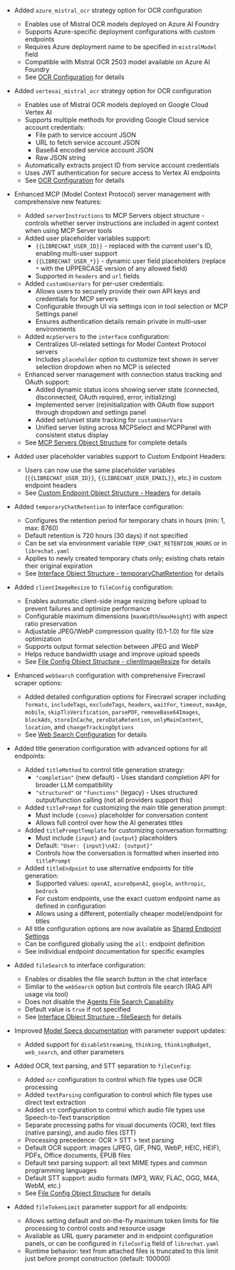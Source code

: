 - Added `azure_mistral_ocr` strategy option for OCR configuration
  - Enables use of Mistral OCR models deployed on Azure AI Foundry
  - Supports Azure-specific deployment configurations with custom endpoints
  - Requires Azure deployment name to be specified in `mistralModel` field
  - Compatible with Mistral OCR 2503 model available on Azure AI Foundry
  - See [OCR Configuration](/docs/configuration/librechat_yaml/object_structure/ocr) for details

- Added `vertexai_mistral_ocr` strategy option for OCR configuration
  - Enables use of Mistral OCR models deployed on Google Cloud Vertex AI
  - Supports multiple methods for providing Google Cloud service account credentials:
    - File path to service account JSON
    - URL to fetch service account JSON
    - Base64 encoded service account JSON
    - Raw JSON string
  - Automatically extracts project ID from service account credentials
  - Uses JWT authentication for secure access to Vertex AI endpoints
  - See [OCR Configuration](/docs/configuration/librechat_yaml/object_structure/ocr) for details

- Enhanced MCP (Model Context Protocol) server management with comprehensive new features:
  - Added `serverInstructions` to MCP Servers object structure - controls whether server instructions are included in agent context when using MCP Server tools
  - Added user placeholder variables support:
    - `{{LIBRECHAT_USER_ID}}` - replaced with the current user's ID, enabling multi-user support
    - `{{LIBRECHAT_USER_*}}` - dynamic user field placeholders (replace `*` with the UPPERCASE version of any allowed field)
    - Supported in `headers` and `url` fields
  - Added `customUserVars` for per-user credentials:
    - Allows users to securely provide their own API keys and credentials for MCP servers
    - Configurable through UI via settings icon in tool selection or MCP Settings panel
    - Ensures authentication details remain private in multi-user environments
  - Added `mcpServers` to the `interface` configuration:
    - Centralizes UI-related settings for Model Context Protocol servers
    - Includes `placeholder` option to customize text shown in server selection dropdown when no MCP is selected
  - Enhanced server management with connection status tracking and OAuth support:
    - Added dynamic status icons showing server state (connected, disconnected, OAuth required, error, initializing)
    - Implemented server (re)initialization with OAuth flow support through dropdown and settings panel
    - Added set/unset state tracking for `customUserVars`
    - Unified server listing across MCPSelect and MCPPanel with consistent status display
  - See [MCP Servers Object Structure](/docs/configuration/librechat_yaml/object_structure/mcp_servers) for complete details

- Added user placeholder variables support to Custom Endpoint Headers:
  - Users can now use the same placeholder variables (`{{LIBRECHAT_USER_ID}}`, `{{LIBRECHAT_USER_EMAIL}}`, etc.) in custom endpoint headers
  - See [Custom Endpoint Object Structure - Headers](/docs/configuration/librechat_yaml/object_structure/custom_endpoint#headers) for details

- Added `temporaryChatRetention` to interface configuration:
  - Configures the retention period for temporary chats in hours (min: 1, max: 8760)
  - Default retention is 720 hours (30 days) if not specified
  - Can be set via environment variable `TEMP_CHAT_RETENTION_HOURS` or in `librechat.yaml`
  - Applies to newly created temporary chats only; existing chats retain their original expiration
  - See [Interface Object Structure - temporaryChatRetention](/docs/configuration/librechat_yaml/object_structure/interface#temporarychatretention) for details

- Added `clientImageResize` to `fileConfig` configuration:
  - Enables automatic client-side image resizing before upload to prevent failures and optimize performance
  - Configurable maximum dimensions (`maxWidth`/`maxHeight`) with aspect ratio preservation
  - Adjustable JPEG/WebP compression quality (0.1-1.0) for file size optimization
  - Supports output format selection between JPEG and WebP
  - Helps reduce bandwidth usage and improve upload speeds
  - See [File Config Object Structure - clientImageResize](/docs/configuration/librechat_yaml/object_structure/file_config#clientimageresize) for details

- Enhanced `webSearch` configuration with comprehensive Firecrawl scraper options:
  - Added detailed configuration options for Firecrawl scraper including `formats`, `includeTags`, `excludeTags`, `headers`, `waitFor`, `timeout`, `maxAge`, `mobile`, `skipTlsVerification`, `parsePDF`, `removeBase64Images`, `blockAds`, `storeInCache`, `zeroDataRetention`, `onlyMainContent`, `location`, and `changeTrackingOptions`
  - See [Web Search Configuration](/docs/configuration/librechat_yaml/object_structure/web_search) for details

- Added title generation configuration with advanced options for all endpoints:
  - Added `titleMethod` to control title generation strategy:
    - `"completion"` (new default) - Uses standard completion API for broader LLM compatibility
    - `"structured"` or `"functions"` (legacy) - Uses structured output/function calling (not all providers support this)
  - Added `titlePrompt` for customizing the main title generation prompt:
    - Must include `{convo}` placeholder for conversation content
    - Allows full control over how the AI generates titles
  - Added `titlePromptTemplate` for customizing conversation formatting:
    - Must include `{input}` and `{output}` placeholders
    - Default: `"User: {input}\nAI: {output}"`
    - Controls how the conversation is formatted when inserted into `titlePrompt`
  - Added `titleEndpoint` to use alternative endpoints for title generation:
    - Supported values: `openAI`, `azureOpenAI`, `google`, `anthropic`, `bedrock`
    - For custom endpoints, use the exact custom endpoint name as defined in configuration
    - Allows using a different, potentially cheaper model/endpoint for titles
  - All title configuration options are now available as [Shared Endpoint Settings](/docs/configuration/librechat_yaml/object_structure/shared_endpoint_settings) 
  - Can be configured globally using the `all:` endpoint definition
  - See individual endpoint documentation for specific examples

- Added `fileSearch` to interface configuration:
  - Enables or disables the file search button in the chat interface
  - Similar to the `webSearch` option but controls file search (RAG API usage via tool)
  - Does not disable the [Agents File Search Capability](/docs/features/agents#file-search)
  - Default value is `true` if not specified
  - See [Interface Object Structure - fileSearch](/docs/configuration/librechat_yaml/object_structure/interface#filesearch) for details

- Improved [Model Specs documentation](/docs/configuration/librechat_yaml/object_structure/model_specs) with parameter support updates:
  - Added support for `disableStreaming`, `thinking`, `thinkingBudget`, `web_search`, and other parameters

- Added OCR, text parsing, and STT separation to `fileConfig`:
  - Added `ocr` configuration to control which file types use OCR processing
  - Added `textParsing` configuration to control which file types use direct text extraction
  - Added `stt` configuration to control which audio file types use Speech-to-Text transcription
  - Separate processing paths for visual documents (OCR), text files (native parsing), and audio files (STT)
  - Processing precedence: OCR > STT > text parsing
  - Default OCR support: images (JPEG, GIF, PNG, WebP, HEIC, HEIF), PDFs, Office documents, EPUB files
  - Default text parsing support: all text MIME types and common programming languages
  - Default STT support: audio formats (MP3, WAV, FLAC, OGG, M4A, WebM, etc.)
  - See [File Config Object Structure](/docs/configuration/librechat_yaml/object_structure/file_config) for details

- Added `fileTokenLimit` parameter support for all endpoints:
  - Allows setting default and on-the-fly maximum token limits for file processing to control costs and resource usage
  - Available as URL query parameter and in endpoint configuration panels, or can be configured in `fileConfig` field of `librechat.yaml`
  - Runtime behavior: text from attached files is truncated to this limit just before prompt construction (default: 100000)